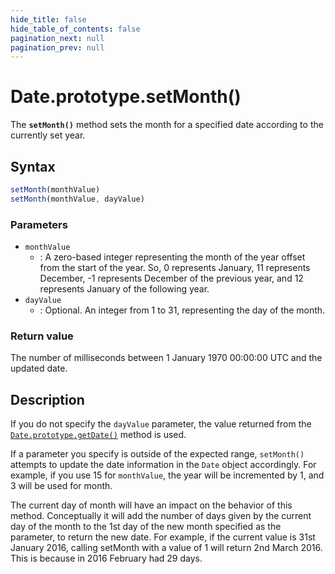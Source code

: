 ```yaml
---
hide_title: false
hide_table_of_contents: false
pagination_next: null
pagination_prev: null
---
```

# Date.prototype.setMonth()

The **`setMonth()`** method sets the month for a specified date according to the currently set year.

## Syntax

```js
setMonth(monthValue)
setMonth(monthValue, dayValue)
```

### Parameters

- `monthValue`
  - : A zero-based integer representing the month of the year offset from the start of the
    year. So, 0 represents January, 11 represents December, -1 represents December of the
    previous year, and 12 represents January of the following year.
- `dayValue`
  - : Optional. An integer from 1 to 31, representing the day of the month.

### Return value

The number of milliseconds between 1 January 1970 00:00:00 UTC and the updated date.

## Description

If you do not specify the `dayValue` parameter, the value
returned from the [`Date.prototype.getDate()`](./getDate.md) method is used.

If a parameter you specify is outside of the expected range, `setMonth()`
attempts to update the date information in the `Date` object accordingly.
For example, if you use 15 for `monthValue`, the year will be
incremented by 1, and 3 will be used for month.

The current day of month will have an impact on the behavior of this method.
Conceptually it will add the number of days given by the current day of the month to the
1st day of the new month specified as the parameter, to return the new date.
For example, if the current value is 31st January 2016, calling setMonth with a value of 1 will return 2nd March 2016.
This is because in 2016 February had 29 days.

